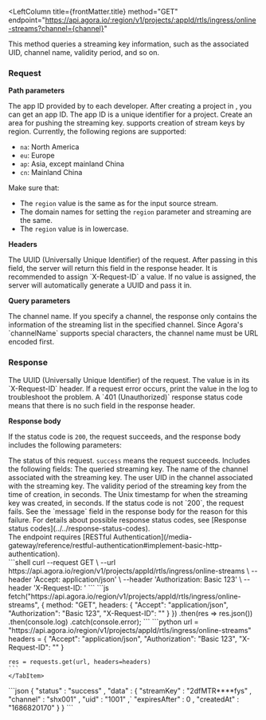 
<RestAPILayout>

  <LeftColumn
    title={frontMatter.title}
    method="GET"
    endpoint="https://api.agora.io/:region/v1/projects/:appId/rtls/ingress/online-streams?channel={channel}"
  >

This method queries a streaming key information, such as the associated UID, channel name, validity period, and so on.

### Request

**Path parameters**

<PathParameter name="appId" type="string" required={true}>
  The app ID provided by <Vg k="COMPANY"/> to each developer. After creating a project in <Vg k="CONSOLE"/>, you can get an app ID. The app ID is a unique identifier for a project.
</PathParameter>
<PathParameter name="region" type="string" required={true}>
  Create an area for pushing the streaming key. <Vg k="COMPANY"/> supports creation of stream keys by region. Currently, the following regions are supported: 
  <ul>
    <li><code>na</code>: North America</li>
    <li><code>eu</code>: Europe</li>
    <li><code>ap</code>: Asia, except mainland China</li>
    <li><code>cn</code>: Mainland China</li>
  </ul>
  <Admonition type="caution" title="Important">
    Make sure that: 
    <ul>
      <li>The <code>region</code> value is the same as for the input source stream.</li>
      <li>The domain names for setting the <code>region</code> parameter and streaming are the same.</li>
      <li>The <code>region</code> value is in lowercase.</li>
    </ul>
  </Admonition>
</PathParameter>

**Headers**

<ParameterList title="HEADER" required={true}>
  <Parameter name="X-Request-ID" type="string" required={true}>
    The UUID (Universally Unique Identifier) of the request. After passing in this field, the <Vg k="COMPANY"/> server will return this field in the response header. It is recommended to assign `X-Request-ID` a value. If no value is assigned, the <Vg k="COMPANY"/> server will automatically generate a UUID and pass it in.
  </Parameter>
  <Parameter name="Authorization" type="string" required={true}>
  <Authorization/>
  </Parameter>
</ParameterList>

**Query parameters**

<ParameterList title="PARAMETERS" required={true}>
  <Parameter name="channel" type="string" required={true}>
    The channel name. If you specify a channel, the response only contains the information of the streaming list in the specified channel. Since Agora's `channelName` supports special characters, the channel name must be URL encoded first.
  </Parameter>
</ParameterList>


### Response 

<ParameterList title="HEADER" required={true}>
  <Parameter name="X-Request-ID" type="string" required={true}>
  The UUID (Universally Unique Identifier) of the request. The value is in its `X-Request-ID` header. If a request error occurs, print the value in the log to troubleshoot the problem. A `401 (Unauthorized)` response status code means that there is no such field in the response header.  
  </Parameter>
</ParameterList>

**Response body**

If the status code is `200`, the request succeeds, and the response body includes the following parameters:

<ParameterList title="BODY" required={false}> 
<Parameter name="status" type="string">
  The status of this request. <code>success</code> means the request succeeds.
</Parameter>

<Parameter name="data" type="object">
  Includes the following fields:
  <Parameter name="streamKey" type="string">
    The queried streaming key.
  </Parameter>
  <Parameter name="channel" type="string">
    The name of the <Vg k="COMPANY"/> channel associated with the streaming key.
  </Parameter>
  <Parameter name="uid" type="string">
    The user UID in the <Vg k="COMPANY"/> channel associated with the streaming key.
  </Parameter>
  <Parameter name="expiresAfter" type="integer">
    The validity period of the streaming key from the time of creation, in seconds.
  </Parameter>
  <Parameter name="createdAt" type="string">
    The Unix timestamp for when the streaming key was created, in seconds.
  </Parameter>
</Parameter>
</ParameterList>
If the status code is not `200`, the request fails. See the `message` field in the response body for the reason for this failure. For details about possible response status codes, see [Response status codes](../../response-status-codes).

<PostmanLink />
</LeftColumn>
<RightColumn>
<Section title="Authorization">
The endpoint requires [RESTful Authentication](/media-gateway/reference/restful-authentication#implement-basic-http-authentication).
</Section>
<Section title="Request example">
  <Tabs groupId="code-examples">
    <TabItem value="cURL" label="cURL" default>
    ```shell
    curl --request GET \
      --url https://api.agora.io/region/v1/projects/appId/rtls/ingress/online-streams \
      --header 'Accept: application/json' \
      --header 'Authorization: Basic 123' \
      --header 'X-Request-ID: '
    ```
    </TabItem>
    <TabItem value="node" label="Node" default>
    ```js
    fetch("https://api.agora.io/region/v1/projects/appId/rtls/ingress/online-streams", {
    method: "GET",
        headers: {
            "Accept": "application/json",
            "Authorization": "Basic 123",
            "X-Request-ID": ""
        }
    })
    .then(res => res.json())
    .then(console.log)
    .catch(console.error);
    ```
    </TabItem>
    <TabItem value="python" label="Python" default>
    ```python
    url = "https://api.agora.io/region/v1/projects/appId/rtls/ingress/online-streams"
    headers = {
        "Accept": "application/json",
        "Authorization": "Basic 123",
        "X-Request-ID": ""
    }

    res = requests.get(url, headers=headers)
    ```
    </TabItem>
  </Tabs>
</Section>
<Section title="Response example">
```json
{
  "status" : "success" ,
  "data" : {
    "streamKey" : "2dfMTR****fys" ,
    "channel" : "shx001" ,
    "uid" : "1001" ,`
    "expiresAfter" : 0 ,
    "createdAt" : "1686820170"
  }
}
```
</Section>
</RightColumn>
</RestAPILayout>
